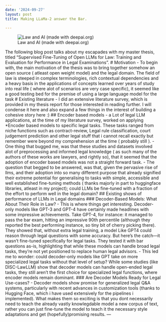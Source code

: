 ```yaml
---
date: '2024-09-27'
layout: post
title: Making LLaMa-2 answer the Bar.

---
```


![Law and AI (made with deepai.org)](/assets/courtroom.jpeg)

The following blog post talks about my escapades with my master thesis, titled "Supervised Fine-Tuning of Open LLMs for Law: Training and Evaluation for Performance in Legal Examinations". 
# Motivation
- To begin with, the main motivation of the thesis was to bring together somehow an open source ( atleast open weight model) and the legal domain. The field of law is steeped in complex terminologies, rich contextual dependencies and a heavy basis in the applications of concepts learned over years of study into real life ( where alot of scenarios are very case specific), it seemed like a good testing bed for the premise of using a large language model for the task
# Existing literature
- I did an extensive literature survey, which is provided in my thesis report for those interested in reading further. I will condense it here and also expand a few things in the interest of building a cohesive story here :)
## Encoder based models
	- a Lot of legal LLM applications, at the time of my literature survey, worked on applying *Encoder based models to specific legal tasks. These tasks ranged from niche functions such as contract-review, Legal rule classification, court judgement prediction and other legal stuff that i cannot recall exactly but remember were beyond my comprehension at the time ( probably still ).
	- One thing that bugged me, was that these studies and datasets involved alot of preprocessing and informed legal knowledge ( as such many of the authors of these works are lawyers, and rightly so), that it seemed that the adoption of encoder based models was not a straight forward task.
	- The question that begged to be answered, was that, given the pervasive rise of llms, and their adoption into so many different purpose that already signified their extreme potential for generalising to tasks with simple, accessible and well established fine-tuning methods ( thanks majorly in part to huggingface libraries, atleast in my project); could LLMs be fine-tuned with a fraction of the effort to perform well in the legal domain?
## Existing shows of performance of LLMs in Legal domains
### Decoder-Based Models: What About Their Role in Law?
	- This is where things get interesting. Decoder-only models like GPT-3 and GPT-4 have certainly made headlines with some impressive achievements. Take GPT-4, for instance: it managed to pass the bar exam, hitting an impressive 90th percentile (although they reported the best performing instance, so tiny bit of cherry picking there). They showed that, without extra legal training, a model Like GPT4 could reason through legal questions with some accuracy. But here's the catch—it wasn't fine-tuned specifically for legal tasks. They tested it with bar questions as-is, highlighting that while these models can handle broad legal tasks, they’re not yet positioned to replace human legal advisors.
	- This led me to wonder: could decoder-only models like GPT take on more specialized legal tasks without that level of setup? While some studies (like DISC-LawLLM) show that decoder models can handle open-ended legal tasks, they still aren’t the first choice for specialized legal functions, where encoder models remain dominant.
### Are Decoder Models Ready for Legal Use-cases?
	- Decoder models show promise for generalized legal Q&A systems, particularly with recent advances in customization tools (thanks to Hugging Face, which i have used extensively for the pipelines i implemented). What makes them so exciting is that you dont necessarily need to teach the already vastly knowlegdable model a new corpus of text, rather you can just fine-tune the model to teach it the necessary style adaptations and get (hopefully)promising results.
	---
